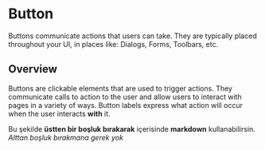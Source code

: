 # Button

Buttons communicate actions that users can take. They are typically placed throughout your UI, in places like:
Dialogs, Forms, Toolbars, etc.

## Overview

Buttons are clickable elements that are used to trigger actions. They communicate calls to action to the user and
allow users to interact with pages in a variety of ways. Button labels express what action will occur when the user
interacts **with** it.

<div class="foo">

  Bu şekilde **üstten bir boşluk bırakarak** içerisinde **markdown** kullanabilirsin.
  _Alttan boşluk bırakmana gerek yok_
</div>


<logo-playground
  path="example/logo/tree-sample/tree-showcase/tree-showcase.component"
  context='{"title": "Button Demo", "button": true}'
  height="200px">
</logo-playground>
